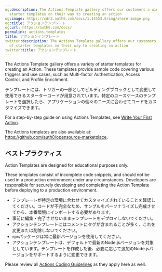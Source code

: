```yaml
---
og:description: The Actions Template gallery offers our customers a wide variety of
  starter templates on their way to creating an action
og:image: https://cdn2.auth0.com/docs/1.14553.0/img/share-image.png
og:title: アクションテンプレート
og:url: https://auth0.com/docs/
permalink: actions-templates
title: アクションテンプレート
twitter:description: The Actions Template gallery offers our customers a wide variety
  of starter templates on their way to creating an action
twitter:title: アクションテンプレート
---
```


The Actions Template gallery offers a variety of starter templates for creating an Action. These templates provide sample code covering various triggers and use cases, such as <Tooltip tip="Multi-factor authentication (MFA): User authentication process that uses a factor in addition to username and password such as a code via SMS." cta="View Glossary" href="/docs/glossary?term=Multi-factor+Authentication">Multi-factor Authentication</Tooltip>, Access Control, and Profile Enrichment.

テンプレートには、トリガーの一部としてビルディングブロックとして変更して使用できるスターターコードが用意されています。特定のユースケースのテンプレートを選択したら、アプリケーションの個々のニーズに合わせてコードをカスタマイズできます。

For a step-by-step guide on using Actions Templates, see [Write Your First Action](/docs/customize/actions/write-your-first-action).

<Callout icon="file-lines" color="#0EA5E9" iconType="regular">

The Actions templates are also available at: https://github.com/auth0/opensource-marketplace.

</Callout>

## ベストプラクティス

<Callout icon="file-lines" color="#0EA5E9" iconType="regular">

Action Templates are designed for educational purposes only.

These templates consist of incomplete code snippets, and should not be used in a production environment under any circumstances. Developers are responsible for securely developing and completing the Action Template before deploying to a production environment.

</Callout>

* テンプレートが特定の環境に合わせてカスタマイズされていることを確認してください。コードが不完全なため、サンプルをパーソナライズし完成させてから、本番環境にインポートする必要があります。
* 事前に編集・完了させないままテンプレートをデプロイしないでください。
* アクションテンプレートにはコメントにタグが含まれることが多く、これを変更または削除しないでください。
* `npm`パッケージは常に最新バージョンを使用してください。
* アクションテンプレートは、デフォルトで最新のNode.jsバージョンを対象としています。テンプレートを作成した後、必要に応じて追加のNode.jsバージョンをサポートするように変更できます。

Please review all [Actions Coding Guidelines](/docs/customize/actions/action-coding-guidelines) as they apply here as well.